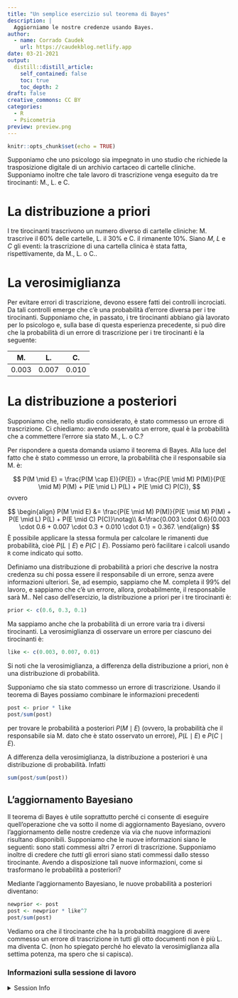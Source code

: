 ```yaml
---
title: "Un semplice esercizio sul teorema di Bayes"
description: |
  Aggiorniamo le nostre credenze usando Bayes.
author:
  - name: Corrado Caudek
    url: https://caudekblog.netlify.app
date: 03-21-2021
output:
  distill::distill_article:
    self_contained: false
    toc: true
    toc_depth: 2
draft: false
creative_commons: CC BY
categories:
  - R
  - Psicometria
preview: preview.png
---
```



```r
knitr::opts_chunk$set(echo = TRUE)
```


Supponiamo che uno psicologo sia impegnato in uno studio che richiede la trasposizione digitale di un archivio cartaceo di cartelle cliniche. Supponiamo inoltre che tale lavoro di trascrizione venga eseguito da tre tirocinanti: M., L. e C. 

# La distribuzione a priori

I tre tirocinanti trascrivono un numero diverso di cartelle cliniche: M. trascrive il 60% delle cartelle, L. il 30% e C. il rimanente 10%. Siano $M$, $L$ e $C$ gli eventi: la trascrizione di una cartella clinica è stata fatta, rispettivamente, da  M., L. o C..


# La verosimiglianza 

Per evitare errori di trascrizione, devono essere fatti dei controlli incrociati. Da tali controlli emerge che c'è una probabilità d'errore diversa per i tre tirocinanti. Supponiamo che, in passato, i tre tirocinanti abbiano già lavorato per lo psicologo e, sulla base di questa esperienza precedente, si può dire che la probabilità di un errore di trascrizione per i tre tirocinanti è la seguente:

| M. | L. | C. |
|--|----|----|
|0.003| 0.007 | 0.010 |


# La distribuzione a posteriori

Supponiamo che, nello studio considerato, è stato commesso un errore di trascrizione. Ci chiediamo: avendo osservato un errore, qual è la probabilità che a commettere l'errore sia stato M., L. o C.?

Per rispondere a questa domanda usiamo il teorema di Bayes. Alla luce del fatto che è stato commesso un errore, la probabilità che il responsabile sia M. è:

$$
P(M \mid E) = \frac{P(M \cap E)}{P(E)} = \frac{P(E \mid M) P(M)}{P(E \mid M) P(M) + P(E \mid L) P(L) + P(E \mid C) P(C)},
$$
ovvero

$$
\begin{align}
P(M \mid E) &= \frac{P(E \mid M) P(M)}{P(E \mid M) P(M) + P(E \mid L) P(L) + P(E \mid C) P(C)}\notag\\
&=\frac{0.003 \cdot 0.6}{0.003 \cdot 0.6 + 0.007 \cdot 0.3 + 0.010 \cdot 0.1} = 0.367.
\end{align}
$$
È possibile applicare la stessa formula per calcolare le rimanenti due probabilità, cioè $P(L \mid E)$ e $P(C \mid E)$. Possiamo però facilitare i calcoli usando `R` come indicato qui sotto. 

Definiamo una distribuzione di probabilità a priori che descrive la nostra credenza su chi possa essere il responsabile di un errore, senza avere informazioni ulteriori.  Se, ad esempio, sappiamo che M. completa il 99% del lavoro, e sappiamo che c'è un errore, allora, probabilmente, il responsabile sarà M.. Nel caso dell'esercizio, la distribuzione a priori per i tre tirocinanti è:

```r
prior <- c(0.6, 0.3, 0.1)
```

Ma sappiamo anche che la probabilità di un errore varia tra i diversi tirocinanti.  La verosimiglianza di osservare un errore per ciascuno dei tirocinanti è:

```r
like <- c(0.003, 0.007, 0.01)
```

Si noti che la verosimiglianza, a differenza della distribuzione a priori, non è una distribuzione di probabilità.

Supponiamo che sia stato commesso un errore di trascrizione. Usando il teorema di Bayes possiamo combinare le informazioni  precedenti 

```r
post <- prior * like
post/sum(post)
```

per trovare le probabilità a posteriori $P(M \mid E)$ (ovvero, la probabilità che il responsabile sia M. dato che è stato osservato un errore), $P(L \mid E)$ e $P(C \mid E)$.

A differenza della verosimiglianza, la distribuzione a posteriori è una distribuzione di probabilità. Infatti

```r
sum(post/sum(post))
```

## L'aggiornamento Bayesiano

Il teorema di Bayes è utile soprattutto perché ci consente di eseguire quell'operazione che va sotto il nome di aggiornamento Bayesiano, ovvero l'aggiornamento delle nostre credenze via via che nuove informazioni risultano disponibili.
Supponiamo che le nuove informazioni siano le seguenti: sono stati commessi altri 7 errori di trascrizione. Supponiamo inoltre di credere che _tutti_ gli errori siano stati commessi dallo stesso tirocinante. Avendo a disposizione tali nuove informazioni, come si trasformano le probabilità a posteriori?

Mediante l'aggiornamento Bayesiano, le nuove probabilità a posteriori diventano:

```r
newprior <- post
post <- newprior * like^7 
post/sum(post)
```

Vediamo ora che il tirocinante che ha la probabilità maggiore di avere commesso un errore di trascrizione in tutti gli otto documenti non è più L. ma diventa C. (non ho spiegato perché ho elevato la verosimiglianza alla settima potenza, ma spero che si capisca).



### Informazioni sulla sessione di lavoro {-}

<details>
<summary>
Session Info
</summary>
Sono qui fornite le informazioni sulla sessione di lavoro insieme all'elenco dei pacchetti usati. I pacchetti contrassegnati con un asterisco(*) sono stati usati esplicitamente nello script.
```r
sessioninfo::session_info()
```

</details>




